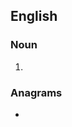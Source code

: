 ==English==

===Noun===
{{head|en|noun plural form}}

# {{plural of|rightism|lang=en}}

===Anagrams===
* {{l|en|Miss Right}}